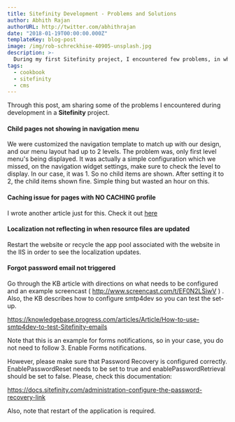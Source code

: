 ```yaml
---
title: Sitefinity Development - Problems and Solutions
author: Abhith Rajan
authorURL: http://twitter.com/abhithrajan
date: "2018-01-19T00:00:00.000Z"
templateKey: blog-post
image: /img/rob-schreckhise-40905-unsplash.jpg
description: >-
  During my first Sitefinity project, I encountered few problems, in which some of them are explained here.
tags:
  - cookbook
  - sitefinity
  - cms
---
```


Through this post, am sharing some of the problems I encountered during development in a **Sitefinity** project.

#### Child pages not showing in navigation menu

We were customized the navigation template to match up with our design, and our menu layout had up to 2 levels. The problem was, only first level menu's being displayed. It was actually a simple configuration which we missed, on the navigation widget settings, make sure to check the level to display. In our case, it was 1. So no child items are shown. After setting it to 2, the child items shown fine. Simple thing but wasted an hour on this.

#### Caching issue for pages with NO CACHING profile

I wrote another article just for this. Check it out [here](https://www.abhith.net/post/sitefinity-caching-issue-for-pages-with-no-caching-profile/)

#### Localization not reflecting in when resource files are updated

Restart the website or recycle the app pool associated with the website in the IIS in order to see the localization updates.

#### Forgot password email not triggered

Go through the KB article with directions on what needs to be configured and an example screencast ( http://www.screencast.com/t/EF0N2LSiwV ) . Also, the KB describes how to configure smtp4dev so you can test the set-up.

https://knowledgebase.progress.com/articles/Article/How-to-use-smtp4dev-to-test-Sitefinity-emails

Note that this is an example for forms notifications, so in your case, you do not need to follow 3. Enable Forms notifications.

However, please make sure that Password Recovery is configured correctly. EnablePasswordReset needs to be set to true and enablePasswordRetrieval should be set to false. Please, check this documentation:

https://docs.sitefinity.com/administration-configure-the-password-recovery-link

Also, note that restart of the application is required.
